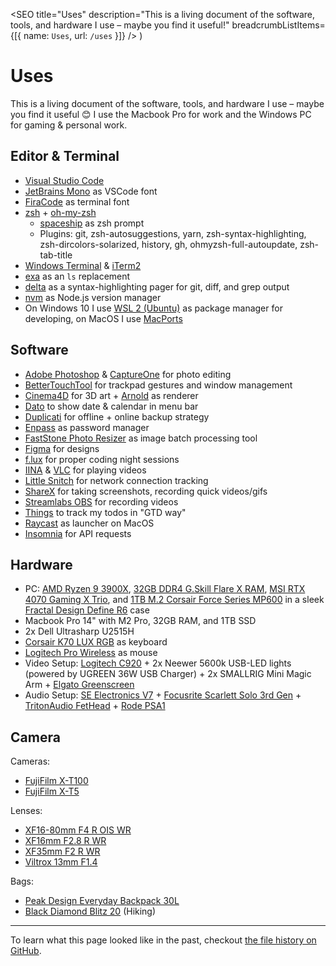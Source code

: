 
  <SEO
    title="Uses"
    description="This is a living document of the software, tools, and hardware I use – maybe you find it useful!"
    breadcrumbListItems={[{ name: `Uses`, url: `/uses` }]}
  />
)


# Uses

This is a living document of the software, tools, and hardware I use – maybe you find it useful 😊 I use the Macbook Pro for work and the Windows PC for gaming & personal work.

## Editor & Terminal

- [Visual Studio Code](https://code.visualstudio.com/)
- [JetBrains Mono](https://www.jetbrains.com/lp/mono/) as VSCode font
- [FiraCode](https://github.com/tonsky/FiraCode) as terminal font
- [zsh](https://www.zsh.org/) + [oh-my-zsh](https://ohmyz.sh/)
  - [spaceship](https://github.com/denysdovhan/spaceship-prompt) as zsh prompt
  - Plugins: git, zsh-autosuggestions, yarn, zsh-syntax-highlighting, zsh-dircolors-solarized, history, gh, ohmyzsh-full-autoupdate, zsh-tab-title
- [Windows Terminal](https://github.com/microsoft/terminal) & [iTerm2](https://iterm2.com/)
- [exa](/garden/replacing-ls-with-exa) as an `ls` replacement
- [delta](https://github.com/dandavison/delta) as a syntax-highlighting pager for git, diff, and grep output
- [nvm](https://github.com/nvm-sh/nvm) as Node.js version manager
- On Windows 10 I use [WSL 2 (Ubuntu)](https://ubuntu.com/wsl) as package manager for developing, on MacOS I use [MacPorts](https://www.macports.org/)

## Software

- [Adobe Photoshop](https://www.adobe.com/products/photoshop.html) & [CaptureOne](https://www.captureone.com) for photo editing
- [BetterTouchTool](https://folivora.ai/) for trackpad gestures and window management
- [Cinema4D](https://www.maxon.net/en/cinema-4d/) for 3D art + [Arnold](https://www.arnoldrenderer.com/) as renderer
- [Dato](https://sindresorhus.com/dato) to show date & calendar in menu bar
- [Duplicati](https://www.duplicati.com/) for offline + online backup strategy
- [Enpass](https://www.enpass.io/) as password manager
- [FastStone Photo Resizer](https://www.faststone.org/FSResizerDetail.htm) as image batch processing tool
- [Figma](https://www.figma.com/) for designs
- [f.lux](https://justgetflux.com/) for proper coding night sessions
- [IINA](https://iina.io/) & [VLC](https://www.videolan.org/) for playing videos
- [Little Snitch](https://www.obdev.at/en/products/littlesnitch/index.html) for network connection tracking
- [ShareX](https://getsharex.com/) for taking screenshots, recording quick videos/gifs
- [Streamlabs OBS](https://streamlabs.com/) for recording videos
- [Things](https://culturedcode.com/things/) to track my todos in "GTD way"
- [Raycast](https://www.raycast.com/) as launcher on MacOS
- [Insomnia](https://insomnia.rest/) for API requests

## Hardware

- PC: [AMD Ryzen 9 3900X](https://www.amd.com/en/products/cpu/amd-ryzen-9-3900x), [32GB DDR4 G.Skill Flare X RAM](https://www.gskill.com/product/165/170/1562828786/F4-3200C14D-32GFX-Overview), [MSI RTX 4070 Gaming X Trio](https://de.msi.com/Graphics-Card/GeForce-RTX-4070-GAMING-X-TRIO-12G), and [1TB M.2 Corsair Force Series MP600](https://www.corsair.com/de/de/Kategorien/Produkte/Datenspeicher/M-2-SSDs/Force-Series%E2%84%A2-Gen-4-PCIe-NVMe-M-2-SSD/p/CSSD-F1000GBMP600) in a sleek [Fractal Design Define R6](https://www.fractal-design.com/products/cases/define/define-r6/blackout/) case
- Macbook Pro 14" with M2 Pro, 32GB RAM, and 1TB SSD
- 2x Dell Ultrasharp U2515H
- [Corsair K70 LUX RGB](https://www.corsair.com/de/de/Kategorien/Produkte/Gaming-Tastaturen/Mechanische-RGB-Gaming-Tastaturen/K70-LUX-RGB-Mechanical-Gaming-Keyboard-%E2%80%94-CHERRY%C2%AE-MX-SILENT-RGB-%28DE%29/p/CH-9101013-DE) as keyboard
- [Logitech Pro Wireless](https://www.logitechg.com/de-de/products/gaming-mice/pro-wireless-mouse.html) as mouse
- Video Setup: [Logitech C920](https://www.logitech.com/de-de/products/webcams/c920-pro-hd-webcam.960-001055.html) + 2x Neewer 5600k USB-LED lights (powered by UGREEN 36W USB Charger) + 2x SMALLRIG Mini Magic Arm + [Elgato Greenscreen](https://www.elgato.com/green-screen)
- Audio Setup: [SE Electronics V7](https://www.seelectronics.com/se-v7-dynamic-microphone) + [Focusrite Scarlett Solo 3rd Gen](https://focusrite.com/de/usb-audio-interface/scarlett/scarlett-solo) + [TritonAudio FetHead](https://www.tritonaudio.com/fethead) + [Rode PSA1](http://en.rode.com/accessories/Psa1)

## Camera

Cameras:

- [FujiFilm X-T100](https://fujifilm-x.com/en-us/products/cameras/x-t100/)
- [FujiFilm X-T5](https://fujifilm-x.com/en-us/products/cameras/x-t5/)

Lenses:

- [XF16-80mm F4 R OIS WR](https://fujifilm-x.com/en-us/products/lenses/xf16-80mmf4-r-ois-wr/)
- [XF16mm F2.8 R WR](https://fujifilm-x.com/en-us/products/lenses/xf16mmf28-r-wr/)
- [XF35mm F2 R WR](https://fujifilm-x.com/en-us/products/lenses/xf35mmf2-r-wr/)
- [Viltrox 13mm F1.4](https://www.rollei.de/en/products/viltrox-objektiv-fx-13-mm-mit-fuji-x-mount-11004)

Bags:

- [Peak Design Everyday Backpack 30L](https://www.peakdesign.com/collections/everyday-bags/products/everyday-backpack?variant=29743301001260)
- [Black Diamond Blitz 20](https://www.blackdiamondequipment.com/de_EU/product/blitz-20/) (Hiking)

---

To learn what this page looked like in the past, checkout [the file history on GitHub](https://github.com/LekoArts/portfolio-v2/commits/main/src/pages/uses.mdx).

